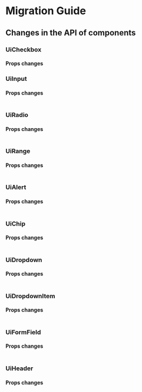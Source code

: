 
<Meta title="Releases/v0.5.x/v0.5.2/Migration Guide" />

# Migration Guide

<PageOutline selectors="h2, h3"/>

## Changes in the API of components

### UiCheckbox
#### Props changes
<Table
  headers={['Props', 'Status', 'Changes']}
  rows={[
    ['`textLabelAttrs`', 'Added', ''],
    ['`iconCheckmarkAttrs`', 'Added', ''],
  ]}
/>

### UiInput
#### Props changes
<Table
  headers={['Props', 'Status', 'Changes']}
  rows={[
    ['`suffixTextAttrs`', 'Added', ''],
  ]}
/>

### UiRadio
#### Props changes
<Table
  headers={['Props', 'Status', 'Changes']}
  rows={[
    ['`textLabelAttrs`', 'Added', ''],
  ]}
/>

### UiRange
#### Props changes
<Table
  headers={['Props', 'Status', 'Changes']}
  rows={[
    ['`buttonDecrementAttrs`', 'Deprecated', 'Use `numberStepperAttrs`'],
    ['`buttonIncrementAttrs`', 'Deprecated', 'Use `numberStepperAttrs`'],
  ]}
/>

### UiAlert
#### Props changes
<Table
  headers={['Props', 'Status', 'Changes']}
  rows={[
    ['`iconAttrs`', 'Added', ''],
    ['`textMessageAttrs`', 'Added', '']
  ]}
/>

### UiChip
#### Props changes
<Table
  headers={['Props', 'Status', 'Changes']}
  rows={[
    ['`buttonAttrs`', 'Name changed', 'Use `removeButtonAttrs`']
    ['`iconAttrs`', 'Added', '']
  ]}
/>

### UiDropdown
#### Props changes
<Table
  headers={['Props', 'Status', 'Changes']}
  rows={[
    ['`buttonAttrs`', 'Name changed', 'Use `buttonToggleAttrs`']
    ['`popoverAttrs`', 'Added', '']
  ]}
/>

### UiDropdownItem
#### Props changes
<Table
  headers={['Props', 'Status', 'Changes']}
  rows={[
    ['`iconAttrs`', 'Added', '']
  ]}
/>

### UiFormField
#### Props changes
<Table
  headers={['Props', 'Status', 'Changes']}
  rows={[
    ['`label`', 'Name changed', 'Use `message`'],
    ['`labelAttrs`', 'Deprecated', ''],
    ['`messageTextAttrs`', 'Added', ''],
    ['`hintTextAttrs`', 'Added', '']
  ]}
/>

### UiHeader
#### Props changes
<Table
  headers={['Props', 'Status', 'Changes']}
  rows={[
    ['`logoAttrs`', 'Name changed', 'Use `iconLogoAttrs`'],
  ]}
/>
